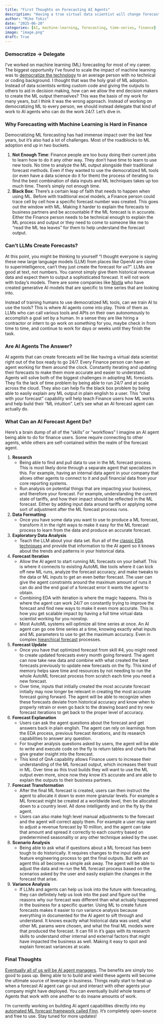 ```yaml
---
title: "First Thoughts on Forecasting AI Agents"
description: "Having a true virtual data scientist will change forecasting forever"
author: "Mike Tokic"
date: "2025-06-20"
categories: [AI, machine-learning, forecasting, time-series, finance]
image: "image.png"
draft: True
---
```


### Democratize -> Delegate

I've worked on machine learning (ML) forecasting for most of my career. The biggest opportunity I've found to scale the impact of machine learning was to [democratize the technology](https://mftokic.github.io/posts/2024-07-15-msft-ml-fcst-journey-3/) to an average person with no technical or coding background. I thought that was the holy grail of ML adoption. Instead of data scientists writing custom code and giving the outputs to others to aid in decision making, how can we allow the end decision makers to create the ML output themselves? This was the basis of my work for many years, but I think it was the wrong approach. Instead of working on democratizing ML to every person, we should instead delegate that kind of work to AI agents who can do the work 24/7. Let's dive in. 

### Why Forecasting with Machine Learning is Hard in Finance

Democratizing ML forecasting has had immense impact over the last few years, but it's also had a lot of challenges. Most of the roadblocks to ML adoption end up in two buckets. 

1. **Not Enough Time**: Finance people are too busy doing their current jobs to learn how to do it any other way. They don't have time to learn to use new tools. No time to analyze the ML output alongside their traditional forecast methods. Even if they wanted to use the democratized ML tools (or even have a data science do it for them) the process of iterating to find the best combination of data inputs and ML techniques takes up too much time. There's simply not enough time. 
2. **Black Box**: There's a certain leap of faith that needs to happen when using ML. Before with traditional excel models, a Finance person could trace cell by cell how a specific forecast number was created. This goes out the window with ML. Making it harder to explain the forecasts to business partners and be accountable if the ML forecast is in accurate. Either the Finance person needs to be technical enough to explain the ML process and output or they need to come to someone like me to "read the ML tea leaves" for them to help understand the forecast output. 

### Can't LLMs Create Forecasts? 

At this point, you might be thinking to yourself "I thought everyone is saying these new large language models (LLM) from places like OpenAI are close to superintelligence, can't they just create the forecast for us?". LLMs are good at text, not numbers. You cannot simply give them historical revenue data and expect them to output a sophisticated forecast. It will not work with today's models. There are some companies like [Nixtla](https://www.nixtla.io/) who have created generative AI models that are specific to time series that are looking into. 

Instead of training humans to use democratized ML tools, can we train AI to use the tools? This is where AI agents come into play. Think of them as LLMs who can call various tools and APIs on their own autonomously to accomplish a goal set by a human. In a sense they are like hiring a contractor or intern to go work on something for you, maybe check in from time to time, and continue to work for days or weeks until they finish the task. 

### Are AI Agents The Answer? 

AI agents that can create forecasts will be like having a virtual data scientist right out of the box ready to go 24/7. Every Finance person can have an agent working for them around the clock. Constantly iterating and updating their forecasts to make them more accurate and easier to understand. Agents will solve both of the biggest challenges in adopting ML forecasts. They fix the lack of time problem by being able to run 24/7 and at scale across the cloud. They also can help fix the black box problem by being able to easily explain any ML output in plain english to a user. This "chat with your forecast" capability will help teach Finance users how ML works and help build their "ML intuition". Let's see what an AI forecast agent can actually do.  

### What Can an AI Forecast Agent Do?  

Here's a brain dump of all of the "skills" or "workflows" I imagine an AI agent being able to do for finance users. Some require connecting to other agents, while others are self-contained within the realm of the forecast agent. 

1. **Research**
    - Being able to find and pull data to use in the ML forecast process. This is most likely done through a separate agent that specializes in this. For example, having an internal data agent in your company that allows other agents to connect to it and pull financial data from your core reporting systems. 
    - Run analysis on potential things that are impacting your business, and therefore your forecast. For example, understanding the current state of tariffs, and how their impact should be reflected in the ML forecast. Either by adding input data around tariffs or applying some sort of adjustment after the ML forecast process runs. 
2. **Data Formatting**
    - Once you have some data you want to use to produce a ML forecast, transform it in the right ways to make it easy for the ML forecast process to learn from the data and produce an accurate forecast.
3. **Exploratory Data Analysis**
    - Teach the LLM about your data set. Run all of the [classic EDA techniques](https://mftokic.github.io/posts/2024-10-03-ts-fundamentals-eda/) and provide that information to the AI agent so it knows about the trends and patterns in your historical data.  
4. **Forecast Iteration**
    - Allow the AI agent to start running ML forecasts on your behalf. This is where it connects to existing AutoML like tools where it can kick off new ML runs, analyze the forecast accuracy, and make tweaks to the data or ML inputs to get an even better forecast. The user can give the agent constraints around the maximum amount of runs it can do and the end goal of a forecast error it wants the agent to obtain. 
    - Combining EDA with iteration is where the magic happens. This is where the agent can work 24/7 on constantly trying to improve the forecast and find new ways to make it even more accurate. This is how you get scalable impact by having a full time virtual data scientist working for you nonstop. 
    - Most AutoML systems will optimize all time series at once. An AI agent can go one time series at a time, knowing exactly what inputs and ML parameters to use to get the maximum accuracy. Even in complex [hiearchical forecast](https://otexts.com/fpp3/hierarchical.html) processes. 
5. **Forecast Update**
    - Once you have that optimized forecast from skill #4, you might need to create updated forecasts every month going forward. The agent can now take new data and combine with what created the best forecasts previously to update new forecasts on the fly. This kind of memory helps save time and resources by not needing to run the whole AutoML forecast process from scratch each time you need a new forecast. 
    - Over time, inputs that initially created the most accurate forecast initially may now longer be relevant in creating the most accurate forecast going forward. The agent will be able to recognize when these forecasts deviate from historical accuracy and know when to properly retrain or even go back to the drawing board and try new forecast iterations to get back to the proper level of accuracy. 
6. **Forecast Explanation**
    - Users can ask the agent questions about the forecast and get answers back in plain english. The agent can rely on learnings from the EDA process, previous forecast iterations, and its research capabilities to answer any question. 
    - For tougher analysis questions asked by users, the agent will be able to write and execute code on the fly to return tables and charts that give greater insight into the forecast. 
    - This kind of QnA capability allows Finance users to increase their understanding of the ML forecast output, which increases their trust in ML. Over time as this trust builds they will want to use the ML output even more, since now they know it's accurate and are able to explain the outputs to their business partners. 
7. **Forecast Transformation**
    - After the final ML forecast is created, users can then instruct the agent to allocate it down to even more granular levels. For example a ML forecast might be created at a worldwide level, then be allocated down to a country level. All done intelligently and on the fly by the agent. 
    - Users can also make high level manual adjustments to the forecast and the agent will correct apply them. For example a user may want to adjust a revenue forecast by 10 million, and the agent can take that amount and spread it correctly to each country based on predetermined seasonality or any other technique asked by the user. 
8. **Scenario Analysis**
    - Being able to ask what if questions about a ML forecast has been tough to do historically. It requires changes to the input data and feature engineering process to get the final outputs. But with an agent this all becomes a simple ask away. The agent will be able to adjust the data and re-run the ML forecast process based on the scenarios asked by the user and easily explain the changes in the forecast that arise. 
9. **Variance Analysis**
    - If LLMs and agents can help us look into the future with forecasting, they can definitely help us look into the past and figure out the reasons why our forecast was different than what actually happened in the business for a specific quarter. Using ML to create future forecasts makes it easier to run variance analysis because everything in documented for the AI agent to sift through and understand. It knows exactly what historical data was used, what other ML params were chosen, and what the final ML models were that produced the forecast. It can fill in it's gaps with its research skills to understand other internal and external factors that might have impacted the business as well. Making it easy to spot and explain forecast variances at scale. 

### Final Thoughts 

[Eventually all of us will be AI agent managers](https://mftokic.github.io/posts/2025-05-24-agent-manager/). The benefits are simply too good to pass up. Being able to to build and wield these agents will become the ultimate source of leverage in business. Things really start to heat up when a forecast AI agent can go out and interact with other agents your company might have deployed. You can eventually build whole teams of Agents that work with one another to do insane amounts of work. 

I'm currently working on building AI agent capabilities directly into my [automated ML forecast framework called Finn](https://microsoft.github.io/finnts/). It's completely open-source and free to use. Stay tuned for more updates!